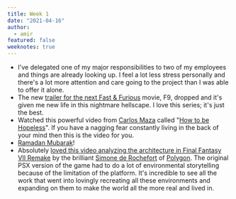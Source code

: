 ```yaml
---
title: Week 1
date: "2021-04-16"
author:
  - amir
featured: false
weeknotes: true
---
```


- I've delegated one of my major responsibilities to two of my employees and things are already looking up. I feel a lot less stress personally and there's a lot more attention and care going to the project than I was able to offer it alone.
- The new [trailer for the next Fast & Furious](https://www.youtube.com/watch?v=QJC2kxfZEfw) movie, F9, dropped and it's given me new life in this nightmare hellscape. I love this series; it's just the best.
- Watched this powerful video from [Carlos Maza](https://twitter.com/gaywonk) called "[How to be Hopeless](https://www.youtube.com/watch?v=iJaE_BvLK6U)". If you have a nagging fear constantly living in the back of your mind then this is the video for you.
- [Ramadan Mubarak](https://twitter.com/tha_rami/status/1380690405424037889?s=20)!
- Absolutely [loved this video analyzing the architecture in Final Fantasy VII Remake](https://www.youtube.com/watch?v=hG7WzStbnzg) by the brilliant [Simone de Rochefort](https://twitter.com/doomquasar) of [Polygon](https://www.polygon.com/). The original PSX version of the game had to do a lot of environmental storytelling because of the limitation of the platform. It's incredible to see all the work that went into lovingly recreating all these environments and expanding on them to make the world all the more real and lived in.
